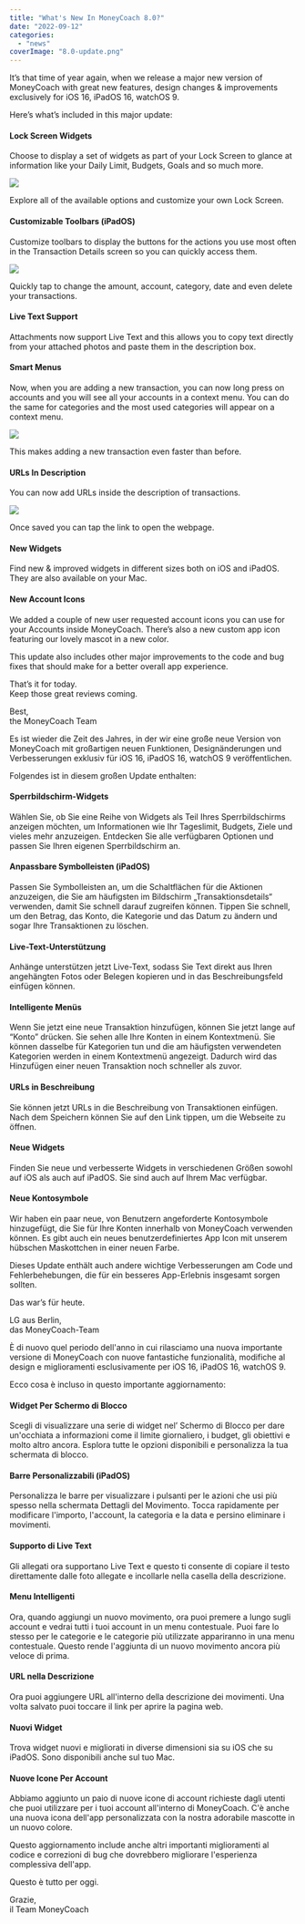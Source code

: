 ```yaml
---
title: "What's New In MoneyCoach 8.0?"
date: "2022-09-12"
categories: 
  - "news"
coverImage: "8.0-update.png"
---
```


It’s that time of year again, when we release a major new version of MoneyCoach with great new features, design changes & improvements exclusively for iOS 16, iPadOS 16, watchOS 9. 

Here’s what’s included in this major update:

#### Lock Screen Widgets

Choose to display a set of widgets as part of your Lock Screen to glance at information like your Daily Limit, Budgets, Goals and so much more.

![](images/lockscreen-notifications-1024x119.png)

Explore all of the available options and customize your own Lock Screen.

#### Customizable Toolbars (iPadOS)

Customize toolbars to display the buttons for the actions you use most often in the Transaction Details screen so you can quickly access them.

![](images/iPad-Toolbars-1024x715.png)

Quickly tap to change the amount, account, category, date and even delete your transactions.

#### Live Text Support

Attachments now support Live Text and this allows you to copy text directly from your attached photos and paste them in the description box.

#### Smart Menus

Now, when you are adding a new transaction, you can now long press on accounts and you will see all your accounts in a context menu. You can do the same for categories and the most used categories will appear on a context menu.

![](images/smart-menus-964x1024.png)

This makes adding a new transaction even faster than before.

#### URLs In Description

You can now add URLs inside the description of transactions.

![](images/Links-In-Description-473x1024.png)

Once saved you can tap the link to open the webpage.

#### New Widgets

Find new & improved widgets in different sizes both on iOS and iPadOS. They are also available on your Mac.

#### New Account Icons

We added a couple of new user requested account icons you can use for your Accounts inside MoneyCoach. There’s also a new custom app icon featuring our lovely mascot in a new color.

This update also includes other major improvements to the code and bug fixes that should make for a better overall app experience.

That’s it for today.  
Keep those great reviews coming.

Best,  
the MoneyCoach Team

Es ist wieder die Zeit des Jahres, in der wir eine große neue Version von MoneyCoach mit großartigen neuen Funktionen, Designänderungen und Verbesserungen exklusiv für iOS 16, iPadOS 16, watchOS 9 veröffentlichen.

Folgendes ist in diesem großen Update enthalten:

#### Sperrbildschirm-Widgets

Wählen Sie, ob Sie eine Reihe von Widgets als Teil Ihres Sperrbildschirms anzeigen möchten, um Informationen wie Ihr Tageslimit, Budgets, Ziele und vieles mehr anzuzeigen. Entdecken Sie alle verfügbaren Optionen und passen Sie Ihren eigenen Sperrbildschirm an.

#### Anpassbare Symbolleisten (iPadOS)

Passen Sie Symbolleisten an, um die Schaltflächen für die Aktionen anzuzeigen, die Sie am häufigsten im Bildschirm „Transaktionsdetails“ verwenden, damit Sie schnell darauf zugreifen können. Tippen Sie schnell, um den Betrag, das Konto, die Kategorie und das Datum zu ändern und sogar Ihre Transaktionen zu löschen.

#### Live-Text-Unterstützung

Anhänge unterstützen jetzt Live-Text, sodass Sie Text direkt aus Ihren angehängten Fotos oder Belegen kopieren und in das Beschreibungsfeld einfügen können.

#### Intelligente Menüs

Wenn Sie jetzt eine neue Transaktion hinzufügen, können Sie jetzt lange auf “Konto” drücken. Sie sehen alle Ihre Konten in einem Kontextmenü. Sie können dasselbe für Kategorien tun und die am häufigsten verwendeten Kategorien werden in einem Kontextmenü angezeigt. Dadurch wird das Hinzufügen einer neuen Transaktion noch schneller als zuvor.

#### URLs in Beschreibung

Sie können jetzt URLs in die Beschreibung von Transaktionen einfügen. Nach dem Speichern können Sie auf den Link tippen, um die Webseite zu öffnen.

#### Neue Widgets

Finden Sie neue und verbesserte Widgets in verschiedenen Größen sowohl auf iOS als auch auf iPadOS. Sie sind auch auf Ihrem Mac verfügbar.

#### Neue Kontosymbole

Wir haben ein paar neue, von Benutzern angeforderte Kontosymbole hinzugefügt, die Sie für Ihre Konten innerhalb von MoneyCoach verwenden können. Es gibt auch ein neues benutzerdefiniertes App Icon mit unserem hübschen Maskottchen in einer neuen Farbe.

Dieses Update enthält auch andere wichtige Verbesserungen am Code und Fehlerbehebungen, die für ein besseres App-Erlebnis insgesamt sorgen sollten.

Das war’s für heute.

LG aus Berlin,  
das MoneyCoach-Team

È di nuovo quel periodo dell'anno in cui rilasciamo una nuova importante versione di MoneyCoach con nuove fantastiche funzionalità, modifiche al design e miglioramenti esclusivamente per iOS 16, iPadOS 16, watchOS 9.

Ecco cosa è incluso in questo importante aggiornamento:

#### Widget Per Schermo di Blocco

Scegli di visualizzare una serie di widget nel’ Schermo di Blocco per dare un'occhiata a informazioni come il limite giornaliero, i budget, gli obiettivi e molto altro ancora. Esplora tutte le opzioni disponibili e personalizza la tua schermata di blocco.

#### Barre Personalizzabili (iPadOS)

Personalizza le barre per visualizzare i pulsanti per le azioni che usi più spesso nella schermata Dettagli del Movimento. Tocca rapidamente per modificare l'importo, l'account, la categoria e la data e persino eliminare i movimenti.

#### Supporto di Live Text

Gli allegati ora supportano Live Text e questo ti consente di copiare il testo direttamente dalle foto allegate e incollarle nella casella della descrizione.

#### Menu Intelligenti

Ora, quando aggiungi un nuovo movimento, ora puoi premere a lungo sugli account e vedrai tutti i tuoi account in un menu contestuale. Puoi fare lo stesso per le categorie e le categorie più utilizzate appariranno in una menu contestuale. Questo rende l'aggiunta di un nuovo movimento ancora più veloce di prima.

#### URL nella Descrizione

Ora puoi aggiungere URL all'interno della descrizione dei movimenti. Una volta salvato puoi toccare il link per aprire la pagina web.

#### Nuovi Widget

Trova widget nuovi e migliorati in diverse dimensioni sia su iOS che su iPadOS. Sono disponibili anche sul tuo Mac.

#### Nuove Icone Per Account

Abbiamo aggiunto un paio di nuove icone di account richieste dagli utenti che puoi utilizzare per i tuoi account all'interno di MoneyCoach. C'è anche una nuova icona dell'app personalizzata con la nostra adorabile mascotte in un nuovo colore.

Questo aggiornamento include anche altri importanti miglioramenti al codice e correzioni di bug che dovrebbero migliorare l'esperienza complessiva dell'app.

Questo è tutto per oggi.

Grazie,  
il Team MoneyCoach
